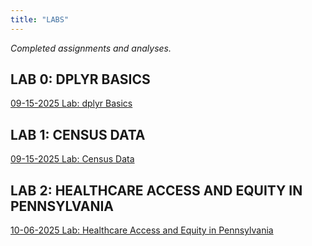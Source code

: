 ```yaml
---
title: "LABS"
---
```


*Completed assignments and analyses.*

## LAB 0: DPLYR BASICS
[09-15-2025 Lab: dplyr Basics](https://musa-5080-fall-2025.github.io/portfolio-setup-TessaVu/labs/lab-0/lab-0)

## LAB 1: CENSUS DATA
[09-15-2025 Lab: Census Data](https://musa-5080-fall-2025.github.io/portfolio-setup-TessaVu/labs/lab-1/lab-1)

## LAB 2: HEALTHCARE ACCESS AND EQUITY IN PENNSYLVANIA
[10-06-2025 Lab: Healthcare Access and Equity in Pennsylvania](https://musa-5080-fall-2025.github.io/portfolio-setup-TessaVu/labs/lab-2/Vu_Tessa_Assignment2)